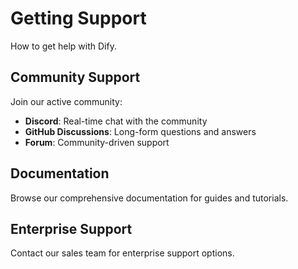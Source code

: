 # Getting Support

How to get help with Dify.

## Community Support

Join our active community:
- **Discord**: Real-time chat with the community
- **GitHub Discussions**: Long-form questions and answers
- **Forum**: Community-driven support

## Documentation

Browse our comprehensive documentation for guides and tutorials.

## Enterprise Support

Contact our sales team for enterprise support options.
